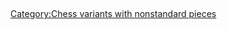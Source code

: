 =={{int:filedesc}}==
{{Information
|description={{nb|1=Commner chess piece.}}
|date=2017-07-23
|source={{own}}
|author={{U|Sunny3113}}
|permission=
|other versions=
|other fields={{Igen|Inkscape|+|s=}}
}}

=={{int:license-header}}==
{{self|cc-by-sa-4.0}}

[[Category:Chess variants with nonstandard pieces]]
